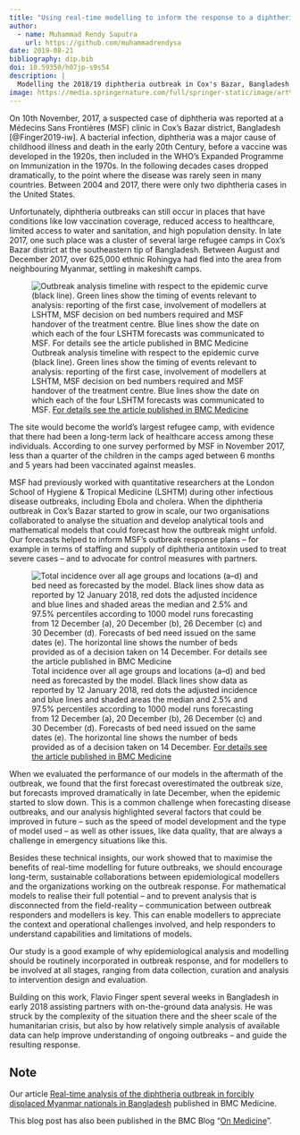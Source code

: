 ```yaml
---
title: "Using real-time modelling to inform the response to a diphtheria outbreak"
author:
  - name: Muhammad Rendy Saputra
    url: https://github.com/muhammadrendysa
date: 2019-08-21
bibliography: dip.bib
doi: 10.59350/h07jp-s9s54
description: |
  Modelling the 2018/19 diphtheria outbreak in Cox's Bazar, Bangladesh.
image: https://media.springernature.com/full/springer-static/image/art%3A10.1186%2Fs12916-019-1288-7/MediaObjects/12916_2019_1288_Fig3_HTML.png
---
```


On 10th November, 2017, a suspected case of diphtheria was reported at a Médecins Sans Frontières (MSF) clinic in Cox's Bazar district, Bangladesh [@Finger2019-iw]. A bacterial infection, diphtheria was a major cause of childhood illness and death in the early 20th Century, before a vaccine was developed in the 1920s, then included in the WHO's Expanded Programme on Immunization in the 1970s. In the following decades cases dropped dramatically, to the point where the disease was rarely seen in many countries. Between 2004 and 2017, there were only two diphtheria cases in the United States.

Unfortunately, diphtheria outbreaks can still occur in places that have conditions like low vaccination coverage, reduced access to healthcare, limited access to water and sanitation, and high population density. In late 2017, one such place was a cluster of several large refugee camps in Cox's Bazar district at the southeastern tip of Bangladesh. Between August and December 2017, over 625,000 ethnic Rohingya had fled into the area from neighbouring Myanmar, settling in makeshift camps.

![Outbreak analysis timeline with respect to the epidemic curve (black line). Green lines show the timing of events relevant to analysis: reporting of the first case, involvement of modellers at LSHTM, MSF decision on bed numbers required and MSF handover of the treatment centre. Blue lines show the date on which each of the four LSHTM forecasts was communicated to MSF. [For details see the article published in BMC Medicine](https://doi.org/10.1186/s12916-019-1288-7)](https://media.springernature.com/full/springer-static/image/art%3A10.1186%2Fs12916-019-1288-7/MediaObjects/12916_2019_1288_Fig1_HTML.png)

The site would become the world's largest refugee camp, with evidence that there had been a long-term lack of healthcare access among these individuals. According to one survey performed by MSF in November 2017, less than a quarter of the children in the camps aged between 6 months and 5 years had been vaccinated against measles.

MSF had previously worked with quantitative researchers at the London School of Hygiene & Tropical Medicine (LSHTM) during other infectious disease outbreaks, including Ebola and cholera. When the diphtheria outbreak in Cox's Bazar started to grow in scale, our two organisations collaborated to analyse the situation and develop analytical tools and mathematical models that could forecast how the outbreak might unfold. Our forecasts helped to inform MSF's outbreak response plans -- for example in terms of staffing and supply of diphtheria antitoxin used to treat severe cases -- and to advocate for control measures with partners.

![Total incidence over all age groups and locations (a--d) and bed need as forecasted by the model. Black lines show data as reported by 12 January 2018, red dots the adjusted incidence and blue lines and shaded areas the median and 2.5% and 97.5% percentiles according to 1000 model runs forecasting from 12 December (a), 20 December (b), 26 December (c) and 30 December (d). Forecasts of bed need issued on the same dates (e). The horizontal line shows the number of beds provided as of a decision taken on 14 December. [For details see the article published in BMC Medicine](https://doi.org/10.1186/s12916-019-1288-7)](https://media.springernature.com/full/springer-static/image/art%3A10.1186%2Fs12916-019-1288-7/MediaObjects/12916_2019_1288_Fig3_HTML.png)

When we evaluated the performance of our models in the aftermath of the outbreak, we found that the first forecast overestimated the outbreak size, but forecasts improved dramatically in late December, when the epidemic started to slow down. This is a common challenge when forecasting disease outbreaks, and our analysis highlighted several factors that could be improved in future -- such as the speed of model development and the type of model used -- as well as other issues, like data quality, that are always a challenge in emergency situations like this.

Besides these technical insights, our work showed that to maximise the benefits of real-time modelling for future outbreaks, we should encourage long-term, sustainable collaborations between epidemiological modellers and the organizations working on the outbreak response. For mathematical models to realise their full potential -- and to prevent analysis that is disconnected from the field-reality -- communication between outbreak responders and modellers is key. This can enable modellers to appreciate the context and operational challenges involved, and help responders to understand capabilities and limitations of models.

Our study is a good example of why epidemiological analysis and modelling should be routinely incorporated in outbreak response, and for modellers to be involved at all stages, ranging from data collection, curation and analysis to intervention design and evaluation.

Building on this work, Flavio Finger spent several weeks in Bangladesh in early 2018 assisting partners with on-the-ground data analysis. He was struck by the complexity of the situation there and the sheer scale of the humanitarian crisis, but also by how relatively simple analysis of available data can help improve understanding of ongoing outbreaks -- and guide the resulting response.

## Note {.appendix}

Our article [Real-time analysis of the diphtheria outbreak in forcibly displaced Myanmar nationals in Bangladesh](https://doi.org/10.1186/s12916-019-1288-7) published in BMC Medicine.

This blog post has also been published in the BMC Blog "[On Medicine](https://blogs.biomedcentral.com/on-medicine/2019/03/12/using-real-time-modeling-to-inform-the-response-to-a-diphtheria-outbreak/)".
